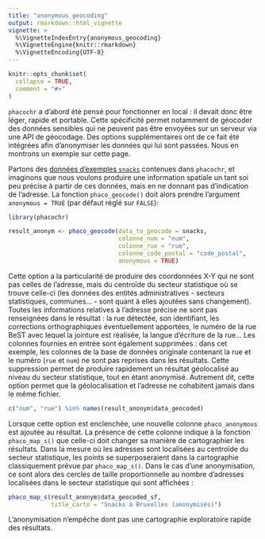 ```yaml
---
title: "anonymous_geocoding"
output: rmarkdown::html_vignette
vignette: >
  %\VignetteIndexEntry{anonymous_geocoding}
  %\VignetteEngine{knitr::rmarkdown}
  %\VignetteEncoding{UTF-8}
---
```


```r
knitr::opts_chunk$set(
  collapse = TRUE,
  comment = "#>"
)
```

`phacochr` a d'abord été pensé pour fonctionner en local : il devait donc être léger, rapide et portable. Cette spécificité permet notamment de géocoder des données sensibles qui ne peuvent pas être envoyées sur un serveur via une API de géocodage. Des options supplémentaires ont de ce fait été intégrées afin d'anonymiser les données qui lui sont passées. Nous en montrons un exemple sur cette page.

Partons des [données d'exemples `snacks`](https://phacochr.github.io/phacochr/reference/snacks.html) contenues dans `phacochr`, et imaginons que nous voulons produire une information spatiale un tant soi peu précise à partir de ces données, mais en ne donnant pas d'indication de l'adresse. La fonction `phaco_geocode()` doit alors prendre l'argument `anonymous = TRUE` (par défaut réglé sur `FALSE`):

```r
library(phacochr)

result_anonym <- phaco_geocode(data_to_geocode = snacks,
                               colonne_num = "num",
                               colonne_rue = "rue",
                               colonne_code_postal = "code_postal",
                               anonymous = TRUE)
```

Cette option a la particularité de produire des coordonnées X-Y qui ne sont pas celles de l'adresse, mais du centroïde du secteur statistique où se trouve celle-ci (les données des entités administratives - secteurs statistiques, communes... - sont quant à elles ajoutées sans changement). Toutes les informations relatives à l'adresse précise ne sont pas renseignées dans le résultat : la rue détectée, son identifiant, les corrections orthographiques éventuellement apportées, le numéro de la rue BeST avec lequel la jointure est réalisée, la langue d'écriture de la rue... Les colonnes fournies en entrée sont également supprimées : dans cet exemple, les colonnes de la base de données originale contenant la rue et le numéro (`rue` et `num`) ne sont pas reprises dans les résultats. Cette suppression permet de produire rapidement un résultat géolocalisé au niveau du secteur statistique, tout en étant anonymisé. Autrement dit, cette option permet que la géolocalisation et l'adresse ne cohabitent jamais dans le même fichier.

```r
c("num", "rue") %in% names(result_anonym$data_geocoded)
```

Lorsque cette option est enclenchée, une nouvelle colonne `phaco_anonymous` est ajoutée au résultat. La présence de cette colonne indique à la fonction `phaco_map_s()` que celle-ci doit changer sa manière de cartographier les résultats. Dans la mesure où les adresses sont localisées au centroïde du secteur statistique, les points se superposeraient dans la cartographie classiquement prévue par `phaco_map_s()`. Dans le cas d'une anonymisation, ce sont alors des cercles de taille proportionnelle au nombre d'adresses localisées dans le secteur statistique qui sont affichées :

```r
phaco_map_s(result_anonym$data_geocoded_sf,
            title_carto = "Snacks à Bruxelles (anonymisés)")
```

L'anonymisation n'empêche dont pas une cartographie exploratoire rapide des résultats.
